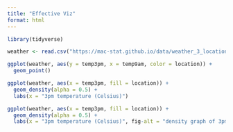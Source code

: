 ```yaml
---
title: "Effective Viz"
format: html
---
```


```r
library(tidyverse)
```
```r
weather <- read.csv("https://mac-stat.github.io/data/weather_3_locations.csv")
```

```r
ggplot(weather, aes(y = temp3pm, x = temp9am, color = location)) + 
  geom_point()
```
```r
ggplot(weather, aes(x = temp3pm, fill = location)) + 
  geom_density(alpha = 0.5) + 
  labs(x = "3pm temperature (Celsius)")  
```
```r

ggplot(weather, aes(x = temp3pm, fill = location)) + 
  geom_density(alpha = 0.5) + 
  labs(x = "3pm temperature (Celsius)", fig-alt = "density graph of 3pm temperatures of three different locations. uluru has the highest 3pm temperature, on average.")  
```

